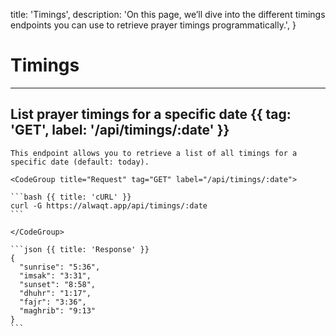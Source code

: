   title: 'Timings',
  description:
    'On this page, we’ll dive into the different timings endpoints you can use to retrieve prayer timings programmatically.',
}

# Timings

---

## List prayer timings for a specific date {{ tag: 'GET', label: '/api/timings/:date' }}

<Row>
  <Col>

    This endpoint allows you to retrieve a list of all timings for a specific date (default: today).

  </Col>
  <Col sticky>

    <CodeGroup title="Request" tag="GET" label="/api/timings/:date">

    ```bash {{ title: 'cURL' }}
    curl -G https://alwaqt.app/api/timings/:date
    ```

    </CodeGroup>

    ```json {{ title: 'Response' }}
    {
      "sunrise": "5:36",
      "imsak": "3:31",
      "sunset": "8:58",
      "dhuhr": "1:17",
      "fajr": "3:36",
      "maghrib": "9:13"
    }
    ```

  </Col>
</Row>
